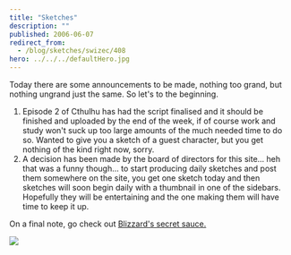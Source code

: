 ```yaml
---
title: "Sketches"
description: ""
published: 2006-06-07
redirect_from:
  - /blog/sketches/swizec/408
hero: ../../../defaultHero.jpg
---
```


Today there are some announcements to be made, nothing too grand, but nothing ungrand just the same. So let's to the beginning.

1.  Episode 2 of Cthulhu has had the script finalised and it should be finished and uploaded by the end of the week, if of course work and study won't suck up too large amounts of the much needed time to do so. Wanted to give you a sketch of a guest character, but you get nothing of the kind right now, sorry.
2.  A decision has been made by the board of directors for this site... heh that was a funny though... to start producing daily sketches and post them somewhere on the site, you get one sketch today and then sketches will soon begin daily with a thumbnail in one of the sidebars. Hopefully they will be entertaining and the one making them will have time to keep it up.

On a final note, go check out [Blizzard's secret sauce.](http://www.escapistmagazine.com/issue/48)

[![](/includes/editor_upload/Image/sketches/kscan_0129.png)](/includes/editor_upload/Image/sketches/kscan_0129.png)
